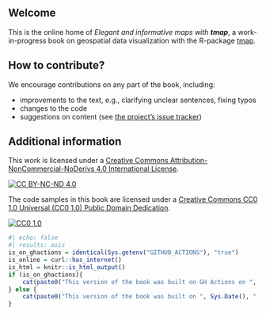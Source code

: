 
::: {.content-visible when-format="html"}
# Welcome {.unnumbered}

This is the online home of *Elegant and informative maps with **tmap***, a work-in-progress book on geospatial data visualization with the R-package [tmap](https://github.com/r-tmap/tmap).

## How to contribute? {-}

We encourage contributions on any part of the book, including:

- improvements to the text, e.g., clarifying unclear sentences, fixing typos
- changes to the code
- suggestions on content (see [the project’s issue tracker](https://github.com/r-tmap/tmap-book/issues))

## Additional information {-}

This work is licensed under a [Creative Commons Attribution-NonCommercial-NoDerivs 4.0 International License][cc-by-nc-nd].

[![CC BY-NC-ND 4.0][cc-by-nc-nd-image]][cc-by-nc-nd]

The code samples in this book are licensed under a [Creative Commons CC0 1.0 Universal (CC0 1.0) Public Domain Dedication][cc0].  

[![CC0 1.0][cc0-image]][cc0]  

[cc-by-nc-nd]: http://creativecommons.org/licenses/by-nc-nd/4.0/
[cc-by-nc-nd-image]: https://i.creativecommons.org/l/by-nc-nd/4.0/88x31.png
[cc0]: https://creativecommons.org/publicdomain/zero/1.0/  
[cc0-image]: https://i.creativecommons.org/l/zero/1.0/88x31.png  


```r
#| echo: false
#| results: asis
is_on_ghactions = identical(Sys.getenv("GITHUB_ACTIONS"), "true")
is_online = curl::has_internet()
is_html = knitr::is_html_output()
if (is_on_ghactions){
    cat(paste0("This version of the book was built on GH Actions on ", Sys.Date(), "."))
} else {
    cat(paste0("This version of the book was built on ", Sys.Date(), "."))
}
```

:::
